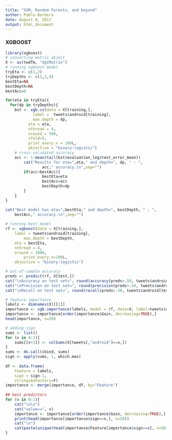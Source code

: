 ```yaml
---
title: "SVM, Random Forests, and beyond"
author: Pablo Barbera
date: August 8, 2017
output: html_document
---
```


### XGBOOST

```r
library(xgboost)
# converting matrix object
X <- as(twdfm, "dgCMatrix")
# running xgboost model
tryEta <- c(1,2)
tryDepths <- c(1,2,4)
bestEta=NA
bestDepth=NA
bestAcc=0

for(eta in tryEta){
  for(dp in tryDepths){	
    bst <- xgb.cv(data = X[training,], 
		    label =  tweets$android[training], 
		    max.depth = dp,
	      eta = eta, 
	      nthread = 4,
	      nround = 500,
	      nfold=5,
	      print_every_n = 100L,
	      objective = "binary:logistic")
    # cross-validated accuracy
    acc <- 1-mean(tail(bst$evaluation_log$test_error_mean))
		cat("Results for eta=",eta," and depth=", dp, " : ",
				acc," accuracy.\n",sep="")
		if(acc>bestAcc){
				bestEta=eta
				bestAcc=acc
				bestDepth=dp
		}
	}
}

cat("Best model has eta=",bestEta," and depth=", bestDepth, " : ",
	bestAcc," accuracy.\n",sep="")
    
# running best model
rf <- xgboost(data = X[training,], 
    label = tweets$android[training], 
		max.depth = bestDepth,
    eta = bestEta, 
    nthread = 4,
    nround = 1000,
		print_every_n=100L,
    objective = "binary:logistic")

# out-of-sample accuracy
preds <- predict(rf, X[test,])
cat("\nAccuracy on test set=", round(accuracy(preds>.50, tweets$android[test]),3))
cat("\nPrecision on test set=", round(precision(preds>.50, tweets$android[test]),3))
cat("\nRecall on test set=", round(recall(preds>.50, tweets$android[test]),3))

# feature importance
labels <- dimnames(X)[[2]]
importance <- xgb.importance(labels, model = rf, data=X, label=tweets$android)
importance <- importance[order(importance$Gain, decreasing=TRUE),]
head(importance, n=20)

# adding sign
sums <- list()
for (v in 0:1){
	sums[[v+1]] <- colSums(X[tweets[,"android"]==v,])
}
sums <- do.call(cbind, sums)
sign <- apply(sums, 1, which.max)
	
df <- data.frame(
	Feature = labels, 
	sign = sign-1,
	stringsAsFactors=F)
importance <- merge(importance, df, by="Feature")
	
## best predictors
for (v in 0:1){
	cat("\n\n")
	cat("value==", v)
	importance <- importance[order(importance$Gain, decreasing=TRUE),]
	print(head(importance[importance$sign==v,], n=50))
	cat("\n")
	cat(paste(unique(head(importance$Feature[importance$sign==v], n=50)), collapse=", "))
}

```
